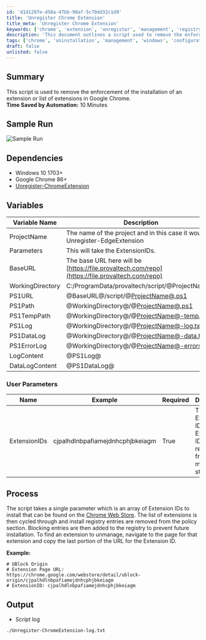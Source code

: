 ```yaml
---
id: 'd1d1297e-d50a-47bb-90af-5c70dd32c1d9'
title: 'Unregister Chrome Extension'
title_meta: 'Unregister Chrome Extension'
keywords: ['chrome', 'extension', 'unregister', 'management', 'registry']
description: 'This document outlines a script used to remove the enforcement of the installation of specified extensions in Google Chrome, detailing its usage, dependencies, and parameters for effective management of Chrome extensions.'
tags: ['chrome', 'uninstallation', 'management', 'windows', 'configuration']
draft: false
unlisted: false
---
```

## Summary

This script is used to remove the enforcement of the installation of an extension or list of extensions in Google Chrome.  
**Time Saved by Automation:** 10 Minutes

## Sample Run

![Sample Run](../../../static/img/Chrome---Remove-Extension/image_1.png)

## Dependencies

- Windows 10 1703+
- Google Chrome 86+
- [Unregister-ChromeExtension](https://proval.itglue.com/DOC-5078775-7267405)

## Variables

| Variable Name      | Description                                                                                     |
|--------------------|-------------------------------------------------------------------------------------------------|
| ProjectName        | The name of the project and in this case it would be Unregister-EdgeExtension                  |
| Parameters         | This will take the ExtensionIDs.                                                                |
| BaseURL            | The base URL here will be [https://file.provaltech.com/repo](https://file.provaltech.com/repo) |
| WorkingDirectory    | C:/ProgramData/provaltech/script/@ProjectName@                                                |
| PS1URL             | @BaseURL@/script/@[ProjectName@.ps1](https://proval.itglue.com/5078775/docs/ProjectName@.ps1) |
| PS1Path            | @WorkingDirectory@/@[ProjectName@.ps1](https://proval.itglue.com/5078775/docs/ProjectName@.ps1) |
| PS1TempPath        | @WorkingDirectory@/@[ProjectName@-temp.ps1](mailto:ProjectName@-temp.ps1)                    |
| PS1Log             | @WorkingDirectory@/@[ProjectName@-log.txt](mailto:ProjectName@-log.txt)                      |
| PS1DataLog         | @WorkingDirectory@/@[ProjectName@-data.txt](mailto:ProjectName@-data.txt)                    |
| PS1ErrorLog        | @WorkingDirectory@/@[ProjectName@-errors.txt](mailto:ProjectName@-errors.txt)                |
| LogContent         | @PS1Log@                                                                                       |
| DataLogContent     | @PS1DataLog@                                                                                   |

### User Parameters

| Name          | Example                                   | Required | Description                                                        |
|---------------|-------------------------------------------|----------|--------------------------------------------------------------------|
| ExtensionIDs  | cjpalhdlnbpafiamejdnhcphjbkeiagm          | True     | The Extension ID or list of Extension IDs to remove from managed status. |

## Process

The script takes a single parameter which is an array of Extension IDs to install that can be found on the [Chrome Web Store](https://chrome.google.com/webstore/category/extensions). The list of extensions is then cycled through and install registry entries are removed from the policy section. Blocking entries are then added to the registry to prevent future installation. To find an extension to unmanage, navigate to the page for that extension and copy the last portion of the URL for the Extension ID.

**Example:**

```
# UBlock Origin
# Extension Page URL: https://chrome.google.com/webstore/detail/ublock-origin/cjpalhdlnbpafiamejdnhcphjbkeiagm
# ExtensionID: cjpalhdlnbpafiamejdnhcphjbkeiagm
```

## Output

- Script log  
```
./Unregister-ChromeExtension-log.txt
```











